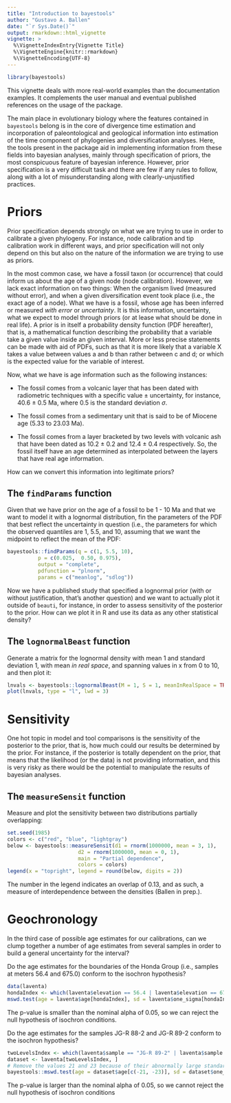 ```yaml
---
title: "Introduction to bayestools"
author: "Gustavo A. Ballen"
date: "`r Sys.Date()`"
output: rmarkdown::html_vignette
vignette: >
  %\VignetteIndexEntry{Vignette Title}
  %\VignetteEngine{knitr::rmarkdown}
  %\VignetteEncoding{UTF-8}
---
```


```r
library(bayestools)
```

This vignette deals with more real-world examples than the documentation examples. It complements the user manual and eventual published references on the usage of the package.

The main place in evolutionary biology where the features contained in `bayestools` belong is in the core of divergence time estimation and incorporation of paleontological and geological information into estimation of the time component of phylogenies and diversification analyses. Here, the tools present in the package aid in implementing information from these fields into bayesian analyses, mainly through specification of priors, the most conspicuous feature of bayesian inference. However, prior specification is a very difficult task and there are few if any rules to follow, along with a lot of misunderstanding along with clearly-unjustified practices.

# Priors

Prior specification depends strongly on what we are trying to use in order to calibrate a given phylogeny. For instance, node calibration and tip calibration work in different ways, and prior specification will not only depend on this but also on the nature of the information we are trying to use as priors. 

In the most common case, we have a fossil taxon (or occurrence) that could inform us about the age of a given node (node calibration). However, we lack exact information on two things: When the organism lived (measured without error), and when a given diversification event took place (i.e., the exact age of a node). What we have is a fossil, whose age has been inferred or measured *with error* or *uncertainty*. It is this information, uncertainty, what we expect to model through priors (or at lease what should be done in real life). A prior is in itself a probability density function (PDF hereafter), that is, a mathematical function describing the probability that a variable take a given value inside an given interval. More or less precise statements can be made with aid of PDFs, such as that it is more likely that a variable X takes a value between values a and b than rather between c and d; or which is the expected value for the variable of interest.

Now, what we have is age information such as the following instances:

* The fossil comes from a volcanic layer that has been dated with radiometric techniques with a specific value $\pm$ uncertainty, for instance, 40.6 $\pm$ 0.5 Ma, where 0.5 is the standard deviation $\sigma$.

* The fossil comes from a sedimentary unit that is said to be of Miocene age (5.33 to 23.03 Ma).

* The fossil comes from a layer bracketed by two levels with volcanic ash that have been dated as 10.2 $\pm$ 0.2 and 12.4 $\pm$ 0.4 respectively. So, the fossil itself have an age determined as interpolated between the layers that have real age information. 

How can we convert this information into legitimate priors?

## The `findParams` function

Given that we have prior on the age of a fossil to be 1 - 10 Ma and that we want to model it with a lognormal distribution, fin the parameters of the PDF that best reflect the uncertainty in question (i.e., the parameters  for which the observed quantiles are 1, 5.5, and 10, assuming that we want the midpoint to reflect the mean of the PDF:

```r
bayestools::findParams(q = c(1, 5.5, 10),
          p = c(0.025,  0.50, 0.975),
          output = "complete",
          pdfunction = "plnorm",
          params = c("meanlog", "sdlog"))
```

Now we have a published study that specified a lognormal prior (with or without justification, that's another question) and we want to actually plot it outside of `beauti`, for instance, in order to assess sensitivity of the posterior to the prior. How can we plot it in R and use its data as any other statistical density?

## The `lognormalBeast` function

Generate a matrix for the lognormal density with mean 1 and standard deviation 1, with mean *in real space*, and spanning values in x from 0 to 10, and then plot it:

```r
lnvals <- bayestools::lognormalBeast(M = 1, S = 1, meanInRealSpace = TRUE, from = 0, to = 10)
plot(lnvals, type = "l", lwd = 3)
```

# Sensitivity

One hot topic in model and tool comparisons is the sensitivity of the posterior to the prior, that is, how much could our results be determined by the prior. For instance, if the posterior is totally dependent on the prior, that means that the likelihood (or the data) is not providing information, and this is very risky as there would be the potential to manipulate the results of bayesian analyses.

## The `measureSensit` function

Measure and plot the sensitivity between two distributions partially overlapping:

```r
set.seed(1985)
colors <- c("red", "blue", "lightgray")
below <- bayestools::measureSensit(d1 = rnorm(1000000, mean = 3, 1),
                       d2 = rnorm(1000000, mean = 0, 1),
                       main = "Partial dependence",
                       colors = colors)
legend(x = "topright", legend = round(below, digits = 2))
```
The number in the legend indicates an overlap of 0.13, and as such, a measure of interdependence between the densities (Ballen in prep.).

# Geochronology

In the third case of possible age estimates for our calibrations, can we clump together a number of age estimates from several samples in order to build a general uncertainty for the interval?

Do the age estimates for the boundaries of the Honda Group (i.e., samples at meters 56.4 and 675.0) conform to the isochron hypothesis?

```r
data(laventa)
hondaIndex <- which(laventa$elevation == 56.4 | laventa$elevation == 675.0) 
mswd.test(age = laventa$age[hondaIndex], sd = laventa$one_sigma[hondaIndex])
```
The p-value is smaller than the nominal alpha of 0.05, so we can reject the null hypothesis of isochron conditions.

Do the age estimates for the samples JG-R 88-2 and JG-R 89-2 conform to the isochron hypothesis?

```r
twoLevelsIndex <- which(laventa$sample == "JG-R 89-2" | laventa$sample == "JG-R 88-2")
dataset <- laventa[twoLevelsIndex, ]
# Remove the values 21 and 23 because of their abnormally large standard deviations
bayestools::mswd.test(age = dataset$age[c(-21, -23)], sd = dataset$one_sigma[c(-21, -23)])
```

The p-value is larger than the nominal alpha of 0.05, so we cannot reject the null hypothesis of isochron conditions
